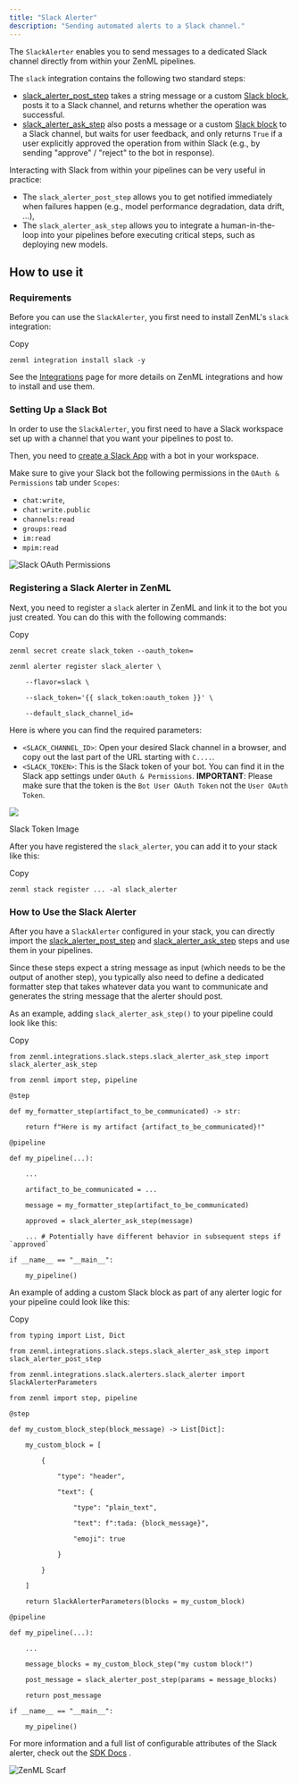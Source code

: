 ```yaml
---
title: "Slack Alerter"
description: "Sending automated alerts to a Slack channel."
---
```


The `SlackAlerter` enables you to send messages to a dedicated Slack channel directly from within your ZenML pipelines.

The `slack` integration contains the following two standard steps:

* [slack\_alerter\_post\_step](https://sdkdocs.zenml.io/latest/integration%5Fcode%5Fdocs/integrations-slack/#zenml.integrations.slack.steps.slack%5Falerter%5Fpost%5Fstep.slack%5Falerter%5Fpost%5Fstep) takes a string message or a custom [Slack block](https://api.slack.com/block-kit/building), posts it to a Slack channel, and returns whether the operation was successful.
* [slack\_alerter\_ask\_step](https://sdkdocs.zenml.io/latest/integration%5Fcode%5Fdocs/integrations-slack/#zenml.integrations.slack.steps.slack%5Falerter%5Fask%5Fstep.slack%5Falerter%5Fask%5Fstep) also posts a message or a custom [Slack block](https://api.slack.com/block-kit/building) to a Slack channel, but waits for user feedback, and only returns `True` if a user explicitly approved the operation from within Slack (e.g., by sending "approve" / "reject" to the bot in response).

Interacting with Slack from within your pipelines can be very useful in practice:

* The `slack_alerter_post_step` allows you to get notified immediately when failures happen (e.g., model performance degradation, data drift, ...),
* The `slack_alerter_ask_step` allows you to integrate a human-in-the-loop into your pipelines before executing critical steps, such as deploying new models.

## How to use it

### Requirements

Before you can use the `SlackAlerter`, you first need to install ZenML's `slack` integration:

Copy

```
zenml integration install slack -y
```

See the [Integrations](/stack-components/component-guide) page for more details on ZenML integrations and how to install and use them.

### Setting Up a Slack Bot

In order to use the `SlackAlerter`, you first need to have a Slack workspace set up with a channel that you want your pipelines to post to.

Then, you need to [create a Slack App](https://api.slack.com/apps?new%5Fapp=1) with a bot in your workspace.

Make sure to give your Slack bot the following permissions in the `OAuth & Permissions` tab under `Scopes`:

* `chat:write`,
* `chat:write.public`
* `channels:read`
* `groups:read`
* `im:read`
* `mpim:read`

![Slack OAuth Permissions](/images/stack-components/alerters/files%2Fv0%2Fb%2Fgitbook-x-prod.appspot.com%2Fo%2Fspaces%252FSXceRPgF1t4PqY7HbePb%252Fuploads%252Fgit-blob-2f606130bd7fe2feb3fd450d9403ef809915d6a5%252Fslack-alerter-oauth-permissions.png)

### Registering a Slack Alerter in ZenML

Next, you need to register a `slack` alerter in ZenML and link it to the bot you just created. You can do this with the following commands:

Copy

```
zenml secret create slack_token --oauth_token=

zenml alerter register slack_alerter \

    --flavor=slack \

    --slack_token='{{ slack_token:oauth_token }}' \

    --default_slack_channel_id=
```

Here is where you can find the required parameters:

* `<SLACK_CHANNEL_ID>`: Open your desired Slack channel in a browser, and copy out the last part of the URL starting with `C....`.
* `<SLACK_TOKEN>`: This is the Slack token of your bot. You can find it in the Slack app settings under `OAuth & Permissions`. **IMPORTANT**: Please make sure that the token is the `Bot User OAuth Token` not the `User OAuth Token`.

![](/images/stack-components/alerters/files%2Fv0%2Fb%2Fgitbook-x-prod.appspot.com%2Fo%2Fspaces%252FSXceRPgF1t4PqY7HbePb%252Fuploads%252Fgit-blob-49a847395530da9646b232e7cd20af02abca7acb%252Fslack-alerter-token.jpg)

Slack Token Image

After you have registered the `slack_alerter`, you can add it to your stack like this:

Copy

```
zenml stack register ... -al slack_alerter
```

### How to Use the Slack Alerter

After you have a `SlackAlerter` configured in your stack, you can directly import the [slack\_alerter\_post\_step](https://sdkdocs.zenml.io/latest/integration%5Fcode%5Fdocs/integrations-slack/#zenml.integrations.slack.steps.slack%5Falerter%5Fpost%5Fstep.slack%5Falerter%5Fpost%5Fstep) and [slack\_alerter\_ask\_step](https://sdkdocs.zenml.io/latest/integration%5Fcode%5Fdocs/integrations-slack/#zenml.integrations.slack.steps.slack%5Falerter%5Fask%5Fstep.slack%5Falerter%5Fask%5Fstep) steps and use them in your pipelines.

Since these steps expect a string message as input (which needs to be the output of another step), you typically also need to define a dedicated formatter step that takes whatever data you want to communicate and generates the string message that the alerter should post.

As an example, adding `slack_alerter_ask_step()` to your pipeline could look like this:

Copy

```
from zenml.integrations.slack.steps.slack_alerter_ask_step import slack_alerter_ask_step

from zenml import step, pipeline

@step

def my_formatter_step(artifact_to_be_communicated) -> str:

    return f"Here is my artifact {artifact_to_be_communicated}!"

@pipeline

def my_pipeline(...):

    ...

    artifact_to_be_communicated = ...

    message = my_formatter_step(artifact_to_be_communicated)

    approved = slack_alerter_ask_step(message)

    ... # Potentially have different behavior in subsequent steps if `approved`

if __name__ == "__main__":

    my_pipeline()
```

An example of adding a custom Slack block as part of any alerter logic for your pipeline could look like this:

Copy

```
from typing import List, Dict

from zenml.integrations.slack.steps.slack_alerter_ask_step import slack_alerter_post_step

from zenml.integrations.slack.alerters.slack_alerter import SlackAlerterParameters

from zenml import step, pipeline

@step

def my_custom_block_step(block_message) -> List[Dict]:

    my_custom_block = [

		{

			"type": "header",

			"text": {

				"type": "plain_text",

				"text": f":tada: {block_message}",

				"emoji": true

			}

		}

	]

    return SlackAlerterParameters(blocks = my_custom_block)

@pipeline

def my_pipeline(...):

    ...

    message_blocks = my_custom_block_step("my custom block!")

    post_message = slack_alerter_post_step(params = message_blocks)

    return post_message

if __name__ == "__main__":

    my_pipeline()

```

For more information and a full list of configurable attributes of the Slack alerter, check out the [SDK Docs](https://sdkdocs.zenml.io/latest/integration%5Fcode%5Fdocs/integrations-slack/#zenml.integrations.slack.alerters.slack%5Falerter.SlackAlerter) .

![ZenML Scarf](/images/stack-components/alerters)